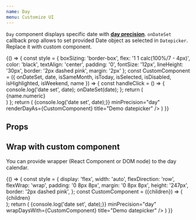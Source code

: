 ```yaml
---
name: Day
menu: Customize UI
---
```


`Day` component displays specific date with [__day precision__](/#calendar-views-and-precision). `onDateSet` callback prop allows to set provided Date object as selected in `Datepicker`. Replace it with custom component.

<Playground>
  {() => {
    const style = {
      boxSizing: 'border-box',
      flex: '1 1 calc(100%/7 - 4px)',
      color: 'black',
      textAlign: 'center',
      padding: '0',
      fontSize: '12px',
      lineHeight: '30px',
      border: '2px dashed pink',
      margin: '2px'
    };
    const CustomComponent = ({
     onDateSet,
     date,
     isSameMonth,
     isToday,
     isSelected,
     isDisabled,
     isHighlighted,
     isWeekend,
     name
   }) => {
      const handleClick = () => {
        console.log('date set', date);
        onDateSet(date);
      };
      return (
        <div onClick={handleClick} style={style}>
          {name.numeric}
        </div>
      )
    };
    return (
      <Datepicker
        onDateSet={date => {console.log('date set', date);}}
        minPrecision="day"
        renderDayAs={CustomComponent}
        title="Demo datepicker" />
    )
  }}
</Playground>

## Props
<Props of={Day} />

## Wrap with custom component

You can provide wrapper (React Component or DOM node) to the day calendar.

<Playground>
  {() => {
    const style = {
      display: 'flex',
      width: 'auto',
      flexDirection: 'row',
      flexWrap: 'wrap',
      padding: '0 8px 8px',
      margin: '0 8px 8px',
      height: '247px',
      border: '2px dashed pink',
    };
    const CustomComponent = ({children}) => (
      <div style={style}>{children}</div>
    );
    return (
      <Datepicker
        onDateSet={date => {console.log('date set', date);}}
        minPrecision="day"
        wrapDaysWith={CustomComponent}
        title="Demo datepicker" />
    )
  }}
</Playground>



